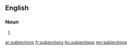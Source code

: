 ==English==

===Noun===
{{head|en|noun plural form}}

# {{plural of|subjection|lang=en}}

[[ar:subjections]]
[[fr:subjections]]
[[ku:subjections]]
[[my:subjections]]